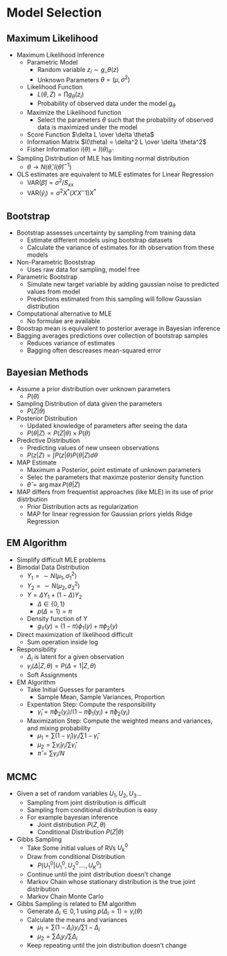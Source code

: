# Model Selection

## Maximum Likelihood

-   Maximum Likelihood Inference
    -   Parametric Model
        -   Random variable $z_i \sim g\_\theta(z)$
        -   Unknown Parameters $\theta = (\mu, \sigma^2)$
    -   Likelihood Function
        -   $L(\theta, Z) = \prod g_\theta(z_i)$
        -   Probability of observed data under the model $g_\theta$
    -   Maximize the Likelihood function
        -   Select the parameters $\theta$ such that the probability of observed data is maximized under the model
    -   Score Function $\delta L \over \delta \theta$
    -   Information Matrix $I(\theta) = \delta^2 L \over \delta \theta^2$
    -   Fisher Information $i(\theta) = I(\theta)_{\hat \theta}$
-   Sampling Distribution of MLE has limiting normal distribution
    -   $\theta \rightarrow N(\hat \theta, I(\hat \theta)^{-1})$
-   OLS estimates are equivalent to MLE estimates for Linear Regression
    -   $\text{VAR}(\hat \beta) = \sigma^2 / S_{xx}$
    -   $\text{VAR}(\hat y_i) = \sigma^2 X^* (X'X^-1) X^*$

## Bootstrap

-   Bootstrap assesses uncertainty by sampling from training data
    -   Estimate different models using bootstrap datasets
    -   Calculate the variance of estimates for ith observation from these models
-   Non-Parametric Booststrap
    -   Uses raw data for sampling, model free
-   Parametric Bootstrap
    -   Simulate new target variable by adding gaussian noise to predicted values from model
    -   Predictions estimated from this sampling will follow Gaussian distribution
-   Computational alternative to MLE
    -   No formulae are available
-   Boostrap mean is equivalent to posterior average in Bayesian inference
-   Bagging averages predictions over collection of bootstrap samples
    -   Reduces variance of estimates
    -   Bagging often descreases mean-squared error

## Bayesian Methods

-   Assume a prior distribution over unknown parameters
    -   $P(\theta)$
-   Sampling Distribution of data given the parameters
    -   $P(Z | \theta)$
-   Posterior Distribution
    -   Updated knowledge of parameters after seeing the data
    -   $P(\theta | Z) \propto P(Z | \theta) \times P(\theta)$
-   Predictive Distribution
    -   Predicting values of new unseen observations
    -   $P(z | Z) = \int P(z | \theta) P(\theta | Z) d\theta$
-   MAP Estimate
    -   Maximum a Posterior, point estimate of unknown parameters
    -   Selec the parameters that maximze posterior density function
    -   $\hat \theta = \arg \max P(\theta | Z)$
-   MAP differs from frequentist approaches (like MLE) in its use of prior distrbution
    -   Prior Distribution acts as regularization
    -   MAP for linear regression for Gaussian priors yields Ridge Regression

## EM Algorithm

-   Simplify difficult MLE problems
-   Bimodal Data Distribution
    -   $Y_1 = \sim N(\mu_1, \sigma^2_1)$
    -   $Y_2 = \sim N(\mu_2, \sigma^2_2)$
    -   $Y = \Delta Y_1 + (1 - \Delta) Y_2$
        -   $\Delta \in \{0,1\}$
        -   $p(\Delta = 1) = \pi$
    -   Density function of Y
        -   $g_Y(y) = (1 - \pi) \phi_1(y) + \pi \phi_2(y)$
-   Direct maximization of likelihood difficult
    -   Sum operation inside log
-   Responsibility
    -   $\Delta_i$ is latent for a given observation
    -   $\gamma_i(\Delta | Z, \theta) = P(\Delta = 1 | Z, \theta)$
    -   Soft Assignments
-   EM Algorithm
    -   Take Initial Guesses for paramters
        -   Sample Mean, Sample Variances, Proportion
    -   Expentation Step: Compute the responsibility
        -   $\hat \gamma_i = \hat \pi \phi_2(y_i) / (1 - \hat \pi \phi_1(y_i) + \hat \pi \phi_2(y_i)$
    -   Maximization Step: Compute the weighted means and variances, and mixing probability
        -   $\mu_1 = \sum (1 - \hat \gamma_i) y_i / \sum 1 - \hat \gamma_i$
        -   $\mu_2 = \sum \hat \gamma_i y_i / \sum \hat \gamma_i$
        -   $\hat \pi = \sum \gamma_i / N$

## MCMC

-   Given a set of random variables $U_1, U_2, U_3...$
    -   Sampling from joint distribution is difficult
    -   Sampling from conditional distribution is easy
    -   For example bayesian inference
        -   Joint distribution $P(Z, \theta)$
        -   Conditional Distribution $P(Z | \theta)$
-   Gibbs Sampling
    -   Take Some initial values of RVs $U^0_k$
    -   Draw from conditional Distribution
        -   $P(U^0_1 | U^0_1, U^0_2...., U^0_K)$
    -   Continue until the joint distribution doesn't change
    -   Markov Chain whose stationary distribution is the true joint distribution
    -   Markov Chain Monte Carlo
-   Gibbs Sampling is related to EM algorithm
    -   Generate $\Delta_i \in {0,1}$ using $p(\Delta_i = 1) = \gamma_i (\theta)$
    -   Calculate the means and variances
        -   $\mu_1 = \sum (1 - \Delta_i) y_i / \sum 1 - \Delta_i$
        -   $\mu_2 = \sum \Delta_i y_i / \sum \Delta_i$
    -   Keep repeating until the join distribution doesn't change
